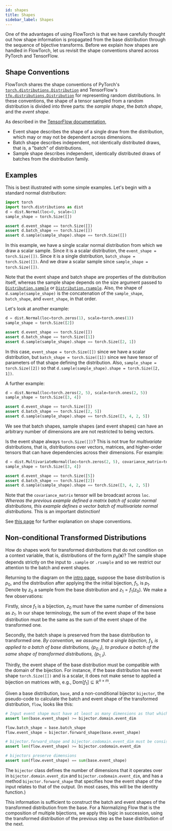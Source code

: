 ```yaml
---
id: shapes
title: Shapes
sidebar_label: Shapes
---
```


One of the advantages of using FlowTorch is that we have carefully thought out how shape information is propagated from the base distribution through the sequence of bijective transforms. Before we explain how shapes are handled in FlowTorch, let us revisit the shape conventions shared across PyTorch and TensorFlow.

## Shape Conventions
FlowTorch shares the shape conventions of PyTorch's [`torch.distributions.Distribution`](https://pytorch.org/docs/stable/distributions.html#distribution) and TensorFlow's [`tfp.distributions.Distribution`](https://www.tensorflow.org/probability/api_docs/python/tfp/distributions/Distribution) for representing random distributions. In these conventions, the shape of a tensor sampled from a random distribution is divided into three parts: the *sample shape*, the *batch shape*, and the *event shape*.

As described in the [TensorFlow documentation](https://www.tensorflow.org/probability/examples/Understanding_TensorFlow_Distributions_Shapes#basics),

* Event shape describes the shape of a single draw from the distribution, which may or may not be dependent across dimensions.
* Batch shape describes independent, not identically distributed draws, that is, a "batch" of distributions.
* Sample shape describes independent, identically distributed draws of batches from the distribution family.

## Examples
This is best illustrated with some simple examples. Let's begin with a standard normal distribution:

```python
import torch
import torch.distributions as dist
d = dist.Normal(loc=0, scale=1)
sample_shape = torch.Size([])

assert d.event_shape == torch.Size([])
assert d.batch_shape == torch.Size([])
assert d.sample(sample_shape).shape == torch.Size([])
```

In this example, we have a single scalar normal distribution from which we draw a scalar sample. Since it is a scalar distribution, the `event_shape = torch.Size([])`. Since it is a single distribution, `batch_shape = torch.Size([])`. And we draw a scalar sample since `sample_shape = torch.Size([])`.

Note that the event shape and batch shape are properties of the distribution itself, whereas the sample shape depends on the size argument passed to [`Distribution.sample`](https://pytorch.org/docs/stable/distributions.html#torch.distributions.distribution.Distribution.sample) or [`Distribution.rsample`](https://pytorch.org/docs/stable/distributions.html#torch.distributions.distribution.Distribution.rsample). Also, the shape of `d.sample(sample_shape)` is the concatenation of the `sample_shape`, `batch_shape`, and `event_shape`, in that order.

Let's look at another example:

```python
d = dist.Normal(loc=torch.zeros(1), scale=torch.ones(1))
sample_shape = torch.Size([2])

assert d.event_shape == torch.Size([])
assert d.batch_shape == torch.Size([1])
assert d.sample(sample_shape).shape == torch.Size([2, 1])
```

In this case, `event_shape = torch.Size([])` since we have a scalar distribution, but `batch_shape = torch.Size([1])` since we have tensor of parameters of that shape defining the distribution. Also, `sample_shape = torch.Size([2])` so that `d.sample(sample_shape).shape = torch.Size([2, 1])`.

A further example:

```python
d = dist.Normal(loc=torch.zeros(2, 5), scale=torch.ones(2, 5))
sample_shape = torch.Size([3, 4])

assert d.event_shape == torch.Size([])
assert d.batch_shape == torch.Size([2, 5])
assert d.sample(sample_shape).shape == torch.Size([3, 4, 2, 5])
```

We see that batch shapes, sample shapes (and event shapes) can have an arbitrary number of dimensions are are not restricted to being vectors.

Is the event shape always `torch.Size([])`? This is not true for *multivariate* distributions, that is, distributions over vectors, matrices, and higher-order tensors that can have dependencies across their dimensions. For example:

```python
d = dist.MultivariateNormal(loc=torch.zeros(2, 5), covariance_matrix=torch.eye(5))
sample_shape = torch.Size([3, 4])

assert d.event_shape == torch.Size([5])
assert d.batch_shape == torch.Size([2])
assert d.sample(sample_shape).shape == torch.Size([3, 4, 2, 5])
```

Note that the `covariance_matrix` tensor will be broadcast across `loc`. *Whereas the previous example defined a matrix batch of scalar normal distributions, this example defines a vector batch of multivariate normal distributions.* This is an important distinction!

See [this page](https://ericmjl.github.io/blog/2019/5/29/reasoning-about-shapes-and-probability-distributions/) for further explanation on shape conventions.

## Non-conditional Transformed Distributions
How do shapes work for transformed distributions that do not condition on a context variable, that is, distributions of the form $p_\theta(\mathbf{x})$? The sample shape depends strictly on the input to `.sample` or `.rsample` and so we restrict our attention to the batch and event shapes.

Returning to the diagram on the [intro page](/users), suppose the base distribution is $p_0$, and the distribution after applying the the initial bijection, $f_1$, is $p_1$. Denote by $z_0$ a sample from the base distribution and $z_1=f_1(z_0)$. We make a few observations:

Firstly, since $f_1$ is a bijection, $z_0$ must have the same number of dimensions as $z_1$. In our shape terminology, the sum of the event shape of the base distribution must be the same as the sum of the event shape of the transformed one.

Secondly, the batch shape is preserved from the base distribution to transformed one. *By convention, we assume that a single bijection, $f_1$, is applied to a batch of base distributions, $\{p_{0,i}\}$, to produce a batch of the same shape of transformed distributions, $\{p_{1,i}\}$.*

Thirdly, the event shape of the base distribution must be compatible with the domain of the bijection. For instance, if the base distribution has event shape `torch.Size([])` and is a scalar, it does not make sense to applied a bijection on matrices with, e.g., $\text{Dom}[f_1]\subseteq \mathbb{R}^{n\times m}$.

Given a base distribution, `base`, and a non-conditional bijector `bijector`, the pseudo-code to calculate the batch and event shape of the transformed distribution, `flow`, looks like this:

```python
# Input event shape must have at least as many dimensions as that which bijector operates over
assert len(base.event_shape) >= bijector.domain.event_dim

flow.batch_shape = base.batch_shape
flow.event_shape = bijector.forward_shape(base.event_shape)

# bijector.forward_shape and bijector.codomain.event_dim must be consistent
assert len(flow.event_shape) >= bijector.codomain.event_dim

# bijectors preserve dimensions
assert sum(flow.event_shape) == sum(base.event_shape)
```

The `bijector` class defines the number of dimensions that it operates over in `bijector.domain.event_dim` and `bijector.codomain.event_dim`, and has a method `bijector.forward_shape` that specifies how the event shape of the input relates to that of the output. (In most cases, this will be the identity function.)

This information is sufficient to construct the batch and event shapes of the transformed distribution from the base. For a Normalizing Flow that is the composition of multiple bijections, we apply this logic in succession, using the transformed distribution of the previous step as the base distribution of the next.